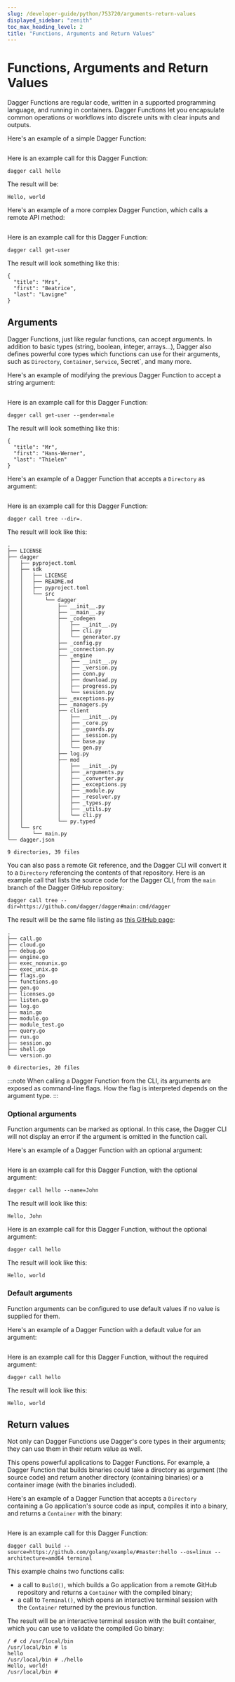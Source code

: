 ```yaml
---
slug: /developer-guide/python/753720/arguments-return-values
displayed_sidebar: "zenith"
toc_max_heading_level: 2
title: "Functions, Arguments and Return Values"
---
```



# Functions, Arguments and Return Values

<PartialExperimentalDocs />

Dagger Functions are regular code, written in a supported programming language, and running in containers. Dagger Functions let you encapsulate common operations or workflows into discrete units with clear inputs and outputs.

Here's an example of a simple Dagger Function:

```python file=./snippets/arguments-return-values/functions-simple/main.py
```

Here is an example call for this Dagger Function:

```shell
dagger call hello
```

The result will be:

```shell
Hello, world
```

Here's an example of a more complex Dagger Function, which calls a remote API method:

```python file=./snippets/arguments-return-values/functions-complex/main.py
```

Here is an example call for this Dagger Function:

```shell
dagger call get-user
```

The result will look something like this:

```shell
{
  "title": "Mrs",
  "first": "Beatrice",
  "last": "Lavigne"
}
```

## Arguments

Dagger Functions, just like regular functions, can accept arguments. In addition to basic types (string, boolean, integer, arrays...), Dagger also defines powerful core types which functions can use for their arguments, such as `Directory`, `Container`, `Service`, Secret`, and many more.

Here's an example of modifying the previous Dagger Function to accept a string argument:

```python file=./snippets/arguments-return-values/arguments-string/main.py
```

Here is an example call for this Dagger Function:

```shell
dagger call get-user --gender=male
```

The result will look something like this:

```shell
{
  "title": "Mr",
  "first": "Hans-Werner",
  "last": "Thielen"
}
```

Here's an example of a Dagger Function that accepts a `Directory` as argument:

```python file=./snippets/arguments-return-values/arguments-directory/main.py
```

Here is an example call for this Dagger Function:

```shell
dagger call tree --dir=.
```

The result will look like this:

```shell
.
├── LICENSE
├── dagger
│   ├── pyproject.toml
│   ├── sdk
│   │   ├── LICENSE
│   │   ├── README.md
│   │   ├── pyproject.toml
│   │   └── src
│   │       └── dagger
│   │           ├── __init__.py
│   │           ├── __main__.py
│   │           ├── _codegen
│   │           │   ├── __init__.py
│   │           │   ├── cli.py
│   │           │   └── generator.py
│   │           ├── _config.py
│   │           ├── _connection.py
│   │           ├── _engine
│   │           │   ├── __init__.py
│   │           │   ├── _version.py
│   │           │   ├── conn.py
│   │           │   ├── download.py
│   │           │   ├── progress.py
│   │           │   └── session.py
│   │           ├── _exceptions.py
│   │           ├── _managers.py
│   │           ├── client
│   │           │   ├── __init__.py
│   │           │   ├── _core.py
│   │           │   ├── _guards.py
│   │           │   ├── _session.py
│   │           │   ├── base.py
│   │           │   └── gen.py
│   │           ├── log.py
│   │           ├── mod
│   │           │   ├── __init__.py
│   │           │   ├── _arguments.py
│   │           │   ├── _converter.py
│   │           │   ├── _exceptions.py
│   │           │   ├── _module.py
│   │           │   ├── _resolver.py
│   │           │   ├── _types.py
│   │           │   ├── _utils.py
│   │           │   └── cli.py
│   │           └── py.typed
│   └── src
│       └── main.py
└── dagger.json

9 directories, 39 files
```

You can also pass a remote Git reference, and the Dagger CLI will convert it to a `Directory` referencing the contents of that repository. Here is an example call that lists the source code for the Dagger CLI, from the `main` branch of the Dagger GitHub repository:

```shell
dagger call tree --dir=https://github.com/dagger/dagger#main:cmd/dagger
```

The result will be the same file listing as [this GitHub page](https://github.com/dagger/dagger/tree/main/cmd/dagger):

```shell
.
├── call.go
├── cloud.go
├── debug.go
├── engine.go
├── exec_nonunix.go
├── exec_unix.go
├── flags.go
├── functions.go
├── gen.go
├── licenses.go
├── listen.go
├── log.go
├── main.go
├── module.go
├── module_test.go
├── query.go
├── run.go
├── session.go
├── shell.go
└── version.go

0 directories, 20 files
```

:::note
When calling a Dagger Function from the CLI, its arguments are exposed as command-line flags. How the flag is interpreted depends on the argument type.
:::

### Optional arguments

Function arguments can be marked as optional. In this case, the Dagger CLI will not display an error if the argument is omitted in the function call.

Here's an example of a Dagger Function with an optional argument:

```python file=./snippets/arguments-return-values/arguments-optional/main.py
```

Here is an example call for this Dagger Function, with the optional argument:

```shell
dagger call hello --name=John
```

The result will look like this:

```shell
Hello, John
```

Here is an example call for this Dagger Function, without the optional argument:

```shell
dagger call hello
```

The result will look like this:

```shell
Hello, world
```

### Default arguments

Function arguments can be configured to use default values if no value is supplied for them.

Here's an example of a Dagger Function with a default value for an argument:

```python file=./snippets/arguments-return-values/arguments-default/main.py
```

Here is an example call for this Dagger Function, without the required argument:

```shell
dagger call hello
```

The result will look like this:

```shell
Hello, world
```

## Return values

Not only can Dagger Functions use Dagger's core types in their arguments; they can use them in their return value as well.

This opens powerful applications to Dagger Functions. For example, a Dagger Function that builds binaries could take a directory as argument (the source code) and return another directory (containing binaries) or a container image (with the binaries included).

Here's an example of a Dagger Function that accepts a `Directory` containing a Go application's source code as input, compiles it into a binary, and returns a `Container` with the binary:

```python file=./snippets/arguments-return-values/return-values-container/main.py
```

Here is an example call for this Dagger Function:

```shell
dagger call build --source=https://github.com/golang/example/#master:hello --os=linux --architecture=amd64 terminal
```

This example chains two functions calls:
- a call to `Build()`, which builds a Go application from a remote GitHub repository and returns a `Container` with the compiled binary;
- a call to `Terminal()`, which opens an interactive terminal session with the `Container` returned by the previous function.

The result will be an interactive terminal session with the built container, which you can use to validate the compiled Go binary:

```shell
/ # cd /usr/local/bin
/usr/local/bin # ls
hello
/usr/local/bin # ./hello
Hello, world!
/usr/local/bin #
```

